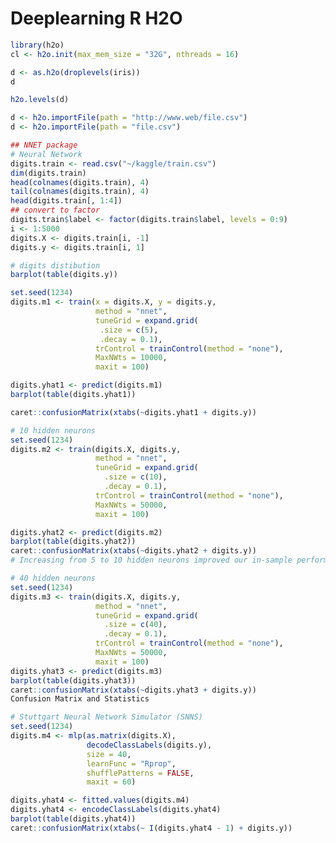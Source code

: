 # Deeplearning R H2O

```r
library(h2o)
cl <- h2o.init(max_mem_size = "32G", nthreads = 16)

d <- as.h2o(droplevels(iris))
d

h2o.levels(d)

d <- h2o.importFile(path = "http://www.web/file.csv")
d <- h2o.importFile(path = "file.csv")

## NNET package
# Neural Network
digits.train <- read.csv("~/kaggle/train.csv")
dim(digits.train)
head(colnames(digits.train), 4)
tail(colnames(digits.train), 4)
head(digits.train[, 1:4])
## convert to factor
digits.train$label <- factor(digits.train$label, levels = 0:9)
i <- 1:5000
digits.X <- digits.train[i, -1]
digits.y <- digits.train[i, 1]

# digits distibution
barplot(table(digits.y))

set.seed(1234)
digits.m1 <- train(x = digits.X, y = digits.y,
                   method = "nnet",
                   tuneGrid = expand.grid(
                    .size = c(5),
                    .decay = 0.1),
                   trControl = trainControl(method = "none"),
                   MaxNWts = 10000,
                   maxit = 100)

digits.yhat1 <- predict(digits.m1)
barplot(table(digits.yhat1))

caret::confusionMatrix(xtabs(~digits.yhat1 + digits.y))

# 10 hidden neurons
set.seed(1234)
digits.m2 <- train(digits.X, digits.y,
                   method = "nnet",
                   tuneGrid = expand.grid(
                     .size = c(10),
                     .decay = 0.1),
                   trControl = trainControl(method = "none"),
                   MaxNWts = 50000,
                   maxit = 100)

digits.yhat2 <- predict(digits.m2)
barplot(table(digits.yhat2))
caret::confusionMatrix(xtabs(~digits.yhat2 + digits.y))
# Increasing from 5 to 10 hidden neurons improved our in-sample performance from an overall accuracy of 44.3% to 57.6%

# 40 hidden neurons
set.seed(1234)
digits.m3 <- train(digits.X, digits.y,
                   method = "nnet",
                   tuneGrid = expand.grid(
                     .size = c(40),
                     .decay = 0.1),
                   trControl = trainControl(method = "none"),
                   MaxNWts = 50000,
                   maxit = 100)
digits.yhat3 <- predict(digits.m3)
barplot(table(digits.yhat3))
caret::confusionMatrix(xtabs(~digits.yhat3 + digits.y))
Confusion Matrix and Statistics

# Stuttgart Neural Network Simulator (SNNS)
set.seed(1234)
digits.m4 <- mlp(as.matrix(digits.X),
                 decodeClassLabels(digits.y),
                 size = 40,
                 learnFunc = "Rprop",
                 shufflePatterns = FALSE,
                 maxit = 60)

digits.yhat4 <- fitted.values(digits.m4)
digits.yhat4 <- encodeClassLabels(digits.yhat4)
barplot(table(digits.yhat4))
caret::confusionMatrix(xtabs(~ I(digits.yhat4 - 1) + digits.y))
```